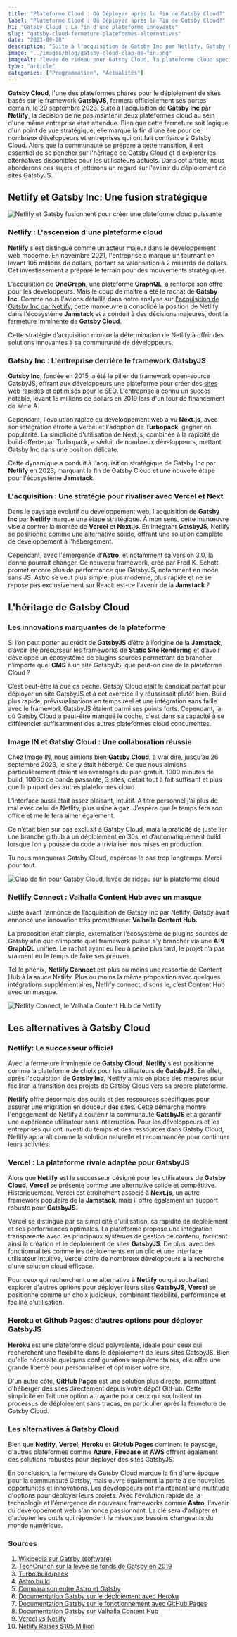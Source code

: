 ```yaml
---
title: "Plateforme Cloud : Où Déployer après la Fin de Gatsby Cloud?"
label: "Plateforme Cloud : Où Déployer après la Fin de Gatsby Cloud?"
h1: "Gatsby Cloud : La fin d'une plateforme innovante"
slug: "gatsby-cloud-fermeture-plateformes-alternatives"
date: "2023-09-28"
description: "Suite à l'acquisition de Gatsby Inc par Netlify, Gatsby Cloud met fin à ses services. Découvrez son héritage et les alternatives pour déployer GatsbyJS."
image: "../images/blog/gatsby-cloud-clap-de-fin.png"
imageAlt: "levée de rideau pour Gatsby Cloud, la plateforme cloud spécialisée dans le déploiement de sites GatsbyJS"
type: "article"
categories: ["Programmation", "Actualités"]
---
```


**Gatsby Cloud**, l'une des plateformes phares pour le déploiement de sites basés sur le framework **GatsbyJS**, fermera officiellement ses portes demain, le 29 septembre 2023. Suite à l'acquisition de **Gatsby Inc** par **Netlify**, la décision de ne pas maintenir deux plateformes cloud au sein d'une même entreprise était attendue. Bien que cette fermeture soit logique d'un point de vue stratégique, elle marque la fin d'une ère pour de nombreux développeurs et entreprises qui ont fait confiance à Gatsby Cloud. Alors que la communauté se prépare à cette transition, il est essentiel de se pencher sur l'héritage de Gatsby Cloud et d'explorer les alternatives disponibles pour les utilisateurs actuels. Dans cet article, nous aborderons ces sujets et jetterons un regard sur l'avenir du déploiement de sites GatsbyJS.

## Netlify et Gatsby Inc: Une fusion stratégique

![Netlify et Gatsby fusionnent pour créer une plateforme cloud puissante](../images/blog/netlify-gatsby-fusion.png)

### Netlify : L'ascension d'une plateforme cloud

**Netlify** s'est distingué comme un acteur majeur dans le développement web moderne. En novembre 2021, l'entreprise a marqué un tournant en levant 105 millions de dollars, portant sa valorisation à 2 milliards de dollars. Cet investissement a préparé le terrain pour des mouvements stratégiques.

L'acquisition de **OneGraph**, une plateforme **GraphQL**, a renforcé son offre pour les développeurs. Mais le coup de maître a été le rachat de **Gatsby Inc**. Comme nous l'avions détaillé dans notre analyse sur [l'acquisition de Gatsby Inc par Netlify](https://image-in.net/blog/netlify-acquiert-gatsby-inc/), cette manœuvre a consolidé la position de Netlify dans l'écosystème **Jamstack** et a conduit à des décisions majeures, dont la fermeture imminente de **Gatsby Cloud**.

Cette stratégie d'acquisition montre la détermination de Netlify à offrir des solutions innovantes à sa communauté de développeurs.

### Gatsby Inc : L'entreprise derrière le framework GatsbyJS

**Gatsby Inc**, fondée en 2015, a été le pilier du framework open-source GatsbyJS, offrant aux développeurs une plateforme pour créer des [sites web rapides et optimisés pour le SEO](https://image-in.net/blog/comment-gatsbyjs-peut-il-aider-a-ameliorer-la-velocite-de-votre-site/). L'entreprise a connu un succès notable, levant 15 millions de dollars en 2019 lors d'un tour de financement de série A.

Cependant, l'évolution rapide du développement web a vu **Next.js**, avec son intégration étroite à Vercel et l'adoption de **Turbopack**, gagner en popularité. La simplicité d'utilisation de Next.js, combinée à la rapidité de build offerte par Turbopack, a séduit de nombreux développeurs, mettant Gatsby Inc dans une position délicate.

Cette dynamique a conduit à l'acquisition stratégique de Gatsby Inc par **Netlify** en 2023, marquant la fin de Gatsby Cloud et une nouvelle étape pour l'écosystème **Jamstack**.

### L'acquisition : Une stratégie pour rivaliser avec Vercel et Next

Dans le paysage évolutif du développement web, l'acquisition de **Gatsby Inc** par **Netlify** marque une étape stratégique. À mon sens, cette manœuvre vise à contrer la montée de **Vercel** et **Next.js**. En intégrant **GatsbyJS**, Netlify se positionne comme une alternative solide, offrant une solution complète de développement à l'hébergement.

Cependant, avec l'émergence d'**Astro**, et notamment sa version 3.0, la donne pourrait changer. Ce nouveau framework, créé par Fred K. Schott, promet encore plus de performance que GatsbyJS, notamment en mode sans JS. Astro se veut plus simple, plus moderne, plus rapide et ne se repose pas exclusivement sur React: est-ce l'avenir de la **Jamstack** ?

## L'héritage de Gatsby Cloud

### Les innovations marquantes de la plateforme

Si l’on peut porter au crédit de **GatsbyJS** d’être à l’origine de la **Jamstack**, d’avoir été précurseur les frameworks de **Static Site Rendering** et d’avoir développé un écosystème de plugins sources permettant de brancher n’importe quel **CMS** à un site GatsbyJS, que peut-on dire de la plateforme Cloud ?

C’est peut-être là que ça pèche. Gatsby Cloud était le candidat parfait pour déployer un site GatsbyJS et à cet exercice il y réussissait plutôt bien. Build plus rapide, prévisualisations en temps réel et une intégration sans faille avec le framework GatsbyJS étaient parmi ses points forts. Cependant, là où Gatsby Cloud a peut-être manqué le coche, c'est dans sa capacité à se différencier suffisamment des autres plateformes cloud concurrentes.

### Image IN et Gatsby Cloud : Une collaboration réussie

Chez Image IN, nous aimions bien **Gatsby Cloud**, à vrai dire, jusqu’au 26 septembre 2023, le site y était hébergé. Ce que nous aimions particulièrement étaient les avantages du plan gratuit. 1000 minutes de build, 100Go de bande passante, 3 sites, c’était tout à fait suffisant et plus que la plupart des autres plateformes cloud.

L’interface aussi était assez plaisant, intuitif. A titre personnel j’ai plus de mal avec celui de Netlify, plus usine à gaz. J’espère que le temps fera son office et me le fera aimer également.

Ce n’était bien sur pas exclusif à Gatsby Cloud, mais la praticité de juste lier une branche github à un déploiement en 30s, et d’automatiquement build lorsque l’on y pousse du code a trivialiser nos mises en production.

Tu nous manqueras Gatsby Cloud, espérons le pas trop longtemps. Merci pour tout.

![Clap de fin pour Gatsby Cloud, levée de rideau sur la plateforme cloud](../images/blog/gatsby-cloud-clap-de-fin.png)

### Netlify Connect : Valhalla Content Hub avec un masque

Juste avant l’annonce de l’acquisition de Gatsby Inc par Netlify, Gatsby avait annoncé une innovation très prometteuse: **Valhalla Content Hub.**

La proposition était simple, externaliser l’écosystème de plugins sources de Gatsby afin que n’importe quel framework puisse s'y brancher via une **API GraphQL** unifiée. Le rachat ayant eu lieu à peine plus tard, le projet n’a pas vraiment eu le temps de faire ses preuves.

Tel le phénix, **Netlify Connect** est plus ou moins une ressortie de Content Hub à la sauce Netlify. Plus ou moins la même proposition avec quelques intégrations supplémentaires, Netlify connect, disons le, c’est Content Hub avec un masque.

![Netlify Connect, le Valhalla Content Hub de Netlify](../images/blog/content-hub-netlify-connect.png)

## Les alternatives à Gatsby Cloud

### Netlify: Le successeur officiel

Avec la fermeture imminente de **Gatsby Cloud**, **Netlify** s'est positionné comme la plateforme de choix pour les utilisateurs de **GatsbyJS**. En effet, après l'acquisition de **Gatsby Inc**, Netlify a mis en place des mesures pour faciliter la transition des projets de Gatsby Cloud vers sa propre plateforme.

**Netlify** offre désormais des outils et des ressources spécifiques pour assurer une migration en douceur des sites. Cette démarche montre l'engagement de Netlify à soutenir la communauté **GatsbyJS** et à garantir une expérience utilisateur sans interruption. Pour les développeurs et les entreprises qui ont investi du temps et des ressources dans Gatsby Cloud, Netlify apparaît comme la solution naturelle et recommandée pour continuer leurs activités.

### Vercel : La plateforme rivale adaptée pour GatsbyJS

Alors que **Netlify** est le successeur désigné pour les utilisateurs de **Gatsby Cloud**, **Vercel** se présente comme une alternative solide et compétitive. Historiquement, Vercel est étroitement associé à **Next.js**, un autre framework populaire de la **Jamstack**, mais il offre également un support robuste pour **GatsbyJS**.

Vercel se distingue par sa simplicité d'utilisation, sa rapidité de déploiement et ses performances optimales. La plateforme propose une intégration transparente avec les principaux systèmes de gestion de contenu, facilitant ainsi la création et le déploiement de sites **GatsbyJS**. De plus, avec des fonctionnalités comme les déploiements en un clic et une interface utilisateur intuitive, Vercel attire de nombreux développeurs à la recherche d'une solution cloud efficace.

Pour ceux qui recherchent une alternative à **Netlify** ou qui souhaitent explorer d'autres options pour déployer leurs sites **GatsbyJS**, **Vercel** se positionne comme un choix judicieux, combinant flexibilité, performance et facilité d'utilisation.

### Heroku et Github Pages: d’autres options pour déployer GatsbyJS

**Heroku** est une plateforme cloud polyvalente, idéale pour ceux qui recherchent une flexibilité dans le déploiement de leurs sites GatsbyJS. Bien qu'elle nécessite quelques configurations supplémentaires, elle offre une grande liberté pour personnaliser et optimiser votre site.

D'un autre côté, **GitHub Pages** est une solution plus directe, permettant d'héberger des sites directement depuis votre dépôt GitHub. Cette simplicité en fait une option attrayante pour ceux qui souhaitent un processus de déploiement sans tracas, en particulier après la fermeture de Gatsby Cloud.

### Les alternatives à Gatsby Cloud

Bien que **Netlify**, **Vercel**, **Heroku** et **GitHub Pages** dominent le paysage, d'autres plateformes comme **Azure**, **Firebase** et **AWS** offrent également des solutions robustes pour déployer des sites GatsbyJS.

En conclusion, la fermeture de Gatsby Cloud marque la fin d'une époque pour la communauté Gatsby, mais ouvre également la porte à de nouvelles opportunités et innovations. Les développeurs ont maintenant une multitude d'options pour déployer leurs projets. Avec l'évolution rapide de la technologie et l'émergence de nouveaux frameworks comme **Astro**, l'avenir du développement web s'annonce passionnant. La clé sera d'adapter et d'adopter les outils qui répondent le mieux aux besoins changeants du monde numérique.

### Sources

1. [Wikipédia sur Gatsby (software)](https://en.wikipedia.org/wiki/Gatsby_(software))
2. [TechCrunch sur la levée de fonds de Gatsby en 2019](https://techcrunch.com/2019/09/26/gatsby-raises-15m-series-a-for-its-modern-web-development-platform/?guccounter=1)
3. [Turbo.build/pack](https://turbo.build/pack)
4. [Astro.build](https://astro.build/)
5. [Comparaison entre Astro et Gatsby](https://vaihe.com/blog/astro-vs-gatsby-feature-comparison/)
6. [Documentation Gatsby sur le déploiement avec Heroku](https://www.gatsbyjs.com/docs/how-to/previews-deploys-hosting/deploying-to-heroku/)
7. [Documentation Gatsby sur le fonctionnement avec GitHub Pages](https://www.gatsbyjs.com/docs/how-to/previews-deploys-hosting/how-gatsby-works-with-github-pages/)
8. [Documentation Gatsby sur Valhalla Content Hub](https://www.gatsbyjs.com/docs/reference/cloud/valhalla-content-hub/)
9. [Vercel vs Netlify](https://ikius.com/blog/vercel-vs-netlify)
10. [Netlify Raises $105 Million](https://www.notion.so/c34f72c0b2aa41c8bf2b630aea297a04?pvs=21)
